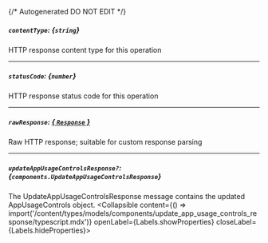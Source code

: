 {/* Autogenerated DO NOT EDIT  */}

##### `contentType`: *{`string`}*
HTTP response content type for this operation

---
##### `statusCode`: *{`number`}*
HTTP response status code for this operation

---
##### `rawResponse`: [*{ `Response` }*](https://developer.mozilla.org/en-US/docs/Web/API/Response)
Raw HTTP response; suitable for custom response parsing

---
##### `updateAppUsageControlsResponse?`: *{`components.UpdateAppUsageControlsResponse`}*
The UpdateAppUsageControlsResponse message contains the updated AppUsageControls object.
<Collapsible content={() => import('/content/types/models/components/update_app_usage_controls_response/typescript.mdx')} openLabel={Labels.showProperties} closeLabel={Labels.hideProperties}>
</Collapsible>


